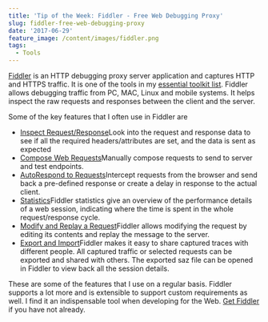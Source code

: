 ```yaml
---
title: 'Tip of the Week: Fiddler - Free Web Debugging Proxy'
slug: fiddler-free-web-debugging-proxy
date: '2017-06-29'
feature_image: /content/images/fiddler.png
tags:
  - Tools
---
```

[Fiddler](http://www.telerik.com/fiddler) is an HTTP debugging proxy server application and captures HTTP and HTTPS traffic. It is one of the tools in my [essential toolkit list](/blog/tools-that-I-use/). Fiddler allows debugging traffic from PC, MAC, Linux and mobile systems. It helps inspect the raw requests and responses between the client and the server.

<ImageCard src="/content/images/fiddler_inspectors.png" alt="Fiddler" />

Some of the key features that I often use in Fiddler are

-   [Inspect Request/Response](http://docs.telerik.com/fiddler/Observe-Traffic/Tasks/ViewSessionContent)Look into the request and response data to see if all the required headers/attributes are set, and the data is sent as expected
-   [Compose Web Requests](/blog/using-fiddler-to-help-in-manual-testing/)Manually compose requests to send to server and test endpoints.
-   [AutoRespond to Requests](/blog/simulating-delays-in-http-calls-for-manual-tests/)Intercept requests from the browser and send back a pre-defined response or create a delay in response to the actual client.
-   [Statistics](http://docs.telerik.com/fiddler/Observe-Traffic/Tasks/ViewSessionStatistics)Fiddler statistics give an overview of the performance details of a web session, indicating where the time is spent in the whole request/response cycle.
-   [Modify and Replay a Request](http://docs.telerik.com/fiddler/Generate-Traffic/Tasks/ResendRequest)Fiddler allows modifying the request by editing its contents and replay the message to the server.
-   [Export and Import](http://docs.telerik.com/fiddler/Save-And-Load-Traffic/Tasks/CreateSAZ)Fiddler makes it easy to share captured traces with different people. All captured traffic or selected requests can be exported and shared with others. The exported saz file can be opened in Fiddler to view back all the session details.

These are some of the features that I use on a regular basis. Fiddler supports a lot more and is extensible to support custom requirements as well. I find it an indispensable tool when developing for the Web. [Get Fiddler](https://www.telerik.com/download/fiddler) if you have not already.
